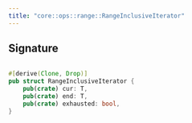 ```yaml
---
title: "core::ops::range::RangeInclusiveIterator"
---
```






## Signature

```rust

#[derive(Clone, Drop)]
pub struct RangeInclusiveIterator {
    pub(crate) cur: T,
    pub(crate) end: T,
    pub(crate) exhausted: bool,
}
```


